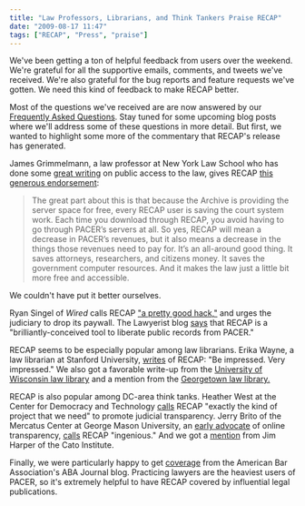 ```yaml
---
title: "Law Professors, Librarians, and Think Tankers Praise RECAP"
date: "2009-08-17 11:47"
tags: ["RECAP", "Press", "praise"]
---
```


We've been getting a ton of helpful feedback from users over the
weekend. We're grateful for all the supportive emails, comments, and
tweets we've received. We're also grateful for the bug reports and
feature requests we've gotten. We need this kind of feedback to make
RECAP better.

Most of the questions we've received are are now answered by our
[Frequently Asked Questions][faq]. Stay tuned for some upcoming
blog posts where we'll address some of these questions in more detail.
But first, we wanted to highlight some more of the commentary that
RECAP's release has generated.

James Grimmelmann, a law professor at New York Law School who has done
some [great
writing](http://james.grimmelmann.net/essays/CopyrightTechnologyAccess)
on public access to the law, gives RECAP [this generous
endorsement](http://laboratorium.net/archive/2009/08/14/pacer_meet_recap):

> The great part about this is that because the Archive is providing the
> server space for free, every RECAP user is saving the court system
> work. Each time you download through RECAP, you avoid having to go
> through PACER’s servers at all. So yes, RECAP will mean a decrease in
> PACER’s revenues, but it also means a decrease in the things those
> revenues need to pay for. It’s an all-around good thing. It saves
> attorneys, researchers, and citizens money. It saves the government
> computer resources. And it makes the law just a little bit more free
> and accessible.

We couldn't have put it better ourselves.

Ryan Singel of *Wired* calls RECAP ["a pretty good
hack,"](http://www.wired.com/threatlevel/2009/08/firefox-plug-in-frees-court-records-threatens-judiciary-profits/)
and urges the judiciary to drop its paywall. The Lawyerist blog
[says](http://lawyerist.com/liberate-pacer-documents-with-recap-firefox-extension/)
that RECAP is a "brilliantly-conceived tool to liberate public records
from PACER."

RECAP seems to be especially popular among law librarians. Erika Wayne,
a law librarian at Stanford University,
[writes](http://legalresearchplus.com/2009/08/14/recap-turning-pacer-around/)
of RECAP: "Be impressed. Very impressed." We also got a favorable
write-up from the [University of Wisconsin law
library](http://www.law.wisc.edu/blogs/wisblawg/2009/08/recap_firefox_addon_access_pac.html)
and a mention from the [Georgetown law
library.](http://www.ll.georgetown.edu/blog/index.cfm/2009/8/14/Better-Access-to-Public-Court-Records)

RECAP is also popular among DC-area think tanks. Heather West at the
Center for Democracy and Technology
[calls](http://blog.cdt.org/2009/08/14/the-courts-should-keep-paceer/)
RECAP "exactly the kind of project that we need" to promote judicial
transparency. Jerry Brito of the Mercatus Center at George Mason
University, an [early
advocate](http://papers.ssrn.com/sol3/papers.cfm?abstract_id=1023485) of
online transparency,
[calls](http://techliberation.com/2009/08/14/recap-needs-your-help-turning-around-pacer/)
RECAP "ingenious." And we got a
[mention](http://www.cato-at-liberty.org/2009/08/14/techliberationfront-turns-five/)
from Jim Harper of the Cato Institute.

Finally, we were particularly happy to get
[coverage](http://www.abajournal.com/news/tired_of_paying_for_pacer_docs_princeton_group_offers_alternative/)
from the American Bar Association's ABA Journal blog. Practicing lawyers
are the heaviest users of PACER, so it's extremely helpful to have RECAP
covered by influential legal publications.

[faq]: /recap/faq/

